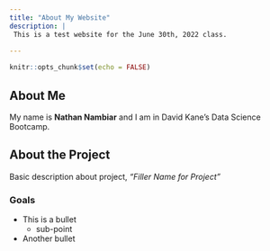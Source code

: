 ```yaml
---
title: "About My Website"
description: |
 This is a test website for the June 30th, 2022 class.
 
---
```


```r
knitr::opts_chunk$set(echo = FALSE)
```

## About Me
My name is **Nathan Nambiar** and I am in David Kane's Data Science Bootcamp. 

## About the Project
Basic description about project, *"Filler Name for Project"*

### Goals
* This is a bullet 
  + sub-point
* Another bullet
